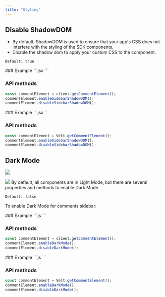 ```yaml
---
title: "Styling"
---
```




## Disable ShadowDOM
- By default, ShadowDOM is used to ensure that your app's CSS does not interfere with the styling of the SDK components.
- Disable the shadow dom to apply your custom CSS to the component.

`Default: true`

<Tabs>

<Tab title="React / Next.js">
### Example
```jsx
<VeltCommentsSidebar shadowDom={false} />
```

### API methods

```jsx
const commentElement = client.getCommentElement();
commentElement.enableSidebarShadowDOM();
commentElement.disableSidebarShadowDOM();
```
</Tab>

<Tab title="HTML / Other Frameworks">
### Example
```jsx
<velt-comments-sidebar shadow-dom="false"></velt-comments-sidebar>
```

### API methods

```jsx
const commentElement = Velt.getCommentElement();
commentElement.enableSidebarShadowDOM();
commentElement.disableSidebarShadowDOM();
```
</Tab>

</Tabs>


## Dark Mode
![](/images/customization/velt-comment-sidebar-1.png)

![](/images/sidebar-breakdown-dark.png)
By default, all components are in Light Mode, but there are several properties and methods to enable Dark Mode.

`Default: false`

To enable Dark Mode for comments sidebar:
<Tabs>

<Tab title="React / Next.js">
### Example
```js
<VeltCommentsSidebar darkMode={true} />
```

### API methods

```jsx
const commentElement = client.getCommentElement();
commentElement.enableDarkMode();
commentElement.disableDarkMode();
```

</Tab>

<Tab title="HTML / Other Frameworks">
### Example
```js
<velt-comments-sidebar dark-mode="true"></velt-comments-sidebar>
```

### API methods

```jsx
const commentElement = Velt.getCommentElement();
commentElement.enableDarkMode();
commentElement.disableDarkMode();
```
</Tab>
</Tabs>
